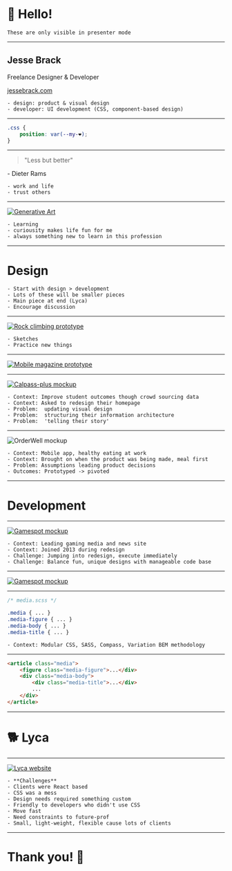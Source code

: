 

# 👋 Hello!

```notes
These are only visible in presenter mode
```

---

## Jesse Brack

Freelance Designer & Developer

[jessebrack.com](www.jessebrack.com)

```notes
- design: product & visual design
- developer: UI development (CSS, component-based design)
```

---

```CSS
.css {
	position: var(--my-❤);
}
```

---

> "Less but better"

\- Dieter Rams

```notes
- work and life
- trust others
```

---

<a href="https://codepen.io/Puppies4Life/pen/BbBjOg" target="_blank"><img src="images/ga.png" alt="Generative Art" /></a>

```notes
- Learning
- curiousity makes life fun for me
- always something new to learn in this profession
```

---

# Design

```notes
- Start with design > development
- Lots of these will be smaller pieces
- Main piece at end (Lyca)
- Encourage discussion
```

---

<a href="videos/yosemite.mp4" target="_blank"><img src="images/yosemite.gif" alt="Rock climbing prototype" /></a>

```notes
- Sketches
- Practice new things
```

---

<a href="videos/magazine.mp4" target="_blank"><img src="images/magazine.gif" alt="Mobile magazine prototype" /></a>

---

<a href="images/calpass-source.png" target="_blank"><img src="images/calpass.png" alt="Calpass-plus mockup" /></a>

```notes
- Context: Improve student outcomes though crowd sourcing data
- Context: Asked to redesign their homepage
- Problem:  updating visual design
- Problem:  structuring their information architecture
- Problem:  'telling their story'
```

---

<img src="images/ow.png" alt="OrderWell mockup" />

```notes
- Context: Mobile app, healthy eating at work
- Context: Brought on when the product was being made, meal first
- Problem: Assumptions leading product decisions
- Outcomes: Prototyped -> pivoted
```

---

# Development

---

<a href="images/gs1-source.jpg" target="_blank"><img src="images/gs1.png" alt="Gamespot mockup" /></a>

```notes
- Context: Leading gaming media and news site
- Context: Joined 2013 during redesign
- Challenge: Jumping into redesign, execute immediately
- Challenge: Balance fun, unique designs with manageable code base
```

---

<a href="images/gs2-source.jpg" target="_blank"><img src="images/gs2.png" alt="Gamespot mockup" /></a>

---

```CSS
/* media.scss */

.media { ... }
.media-figure { ... }
.media-body { ... }
.media-title { ... }
```

```notes
- Context: Modular CSS, SASS, Compass, Variation BEM methodology
```

---

```HTML
<article class="media">
	<figure class="media-figure">...</div>
	<div class="media-body">
		<div class="media-title">...</div>
		...
	</div>
</article>
```

---

# 🐕 Lyca

---

<a href="https://elated-cori-1eb692.netlify.com/" target="_blank"><img src="images/lyca.png" alt="Lyca website" /></a>

```notes
- **Challenges**
- Clients were React based
- CSS was a mess
- Design needs required something custom
- Friendly to developers who didn't use CSS
- Move fast
- Need constraints to future-prof
- Small, light-weight, flexible cause lots of clients
```

---

# Thank you! 🙂
